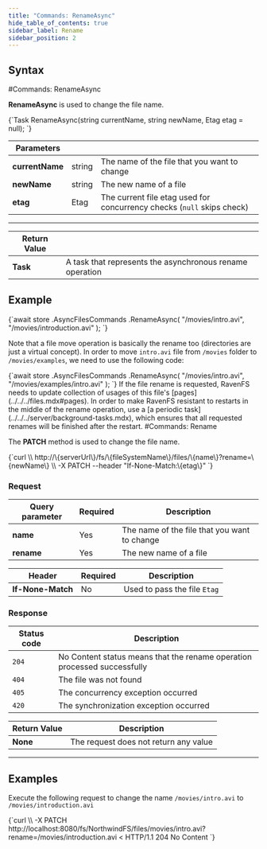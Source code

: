 ```yaml
---
title: "Commands: RenameAsync"
hide_table_of_contents: true
sidebar_label: Rename
sidebar_position: 2
---
```





## Syntax
<LanguageSwitcher supportedLanguages={supportedLanguages} />
<LanguageContent language="csharp">
#Commands: RenameAsync

**RenameAsync** is used to change the file name.



<TabItem value="rename_1" label="rename_1">
<CodeBlock language="csharp">
{`Task RenameAsync(string currentName, string newName, Etag etag = null);
`}
</CodeBlock>
</TabItem>

| Parameters | | |
| ------------- | ------------- | ----- |
| **currentName** | string | The name of the file that you want to change |
| **newName** | string | The new name of a file |
| **etag** | Etag | The current file etag used for concurrency checks (`null` skips check) |

---

| Return Value | |
| ------------- | ------------- |
| **Task** | A task that represents the asynchronous rename operation |

## Example

<TabItem value="rename_2" label="rename_2">
<CodeBlock language="csharp">
{`await store
	.AsyncFilesCommands
	.RenameAsync(
		"/movies/intro.avi",
		"/movies/introduction.avi"
	);
`}
</CodeBlock>
</TabItem>

Note that a file move operation is basically the rename too (directories are just a virtual concept). In order to move `intro.avi` file from `/movies` folder to `/movies/examples`, we need to use the following code:

<TabItem value="rename_3" label="rename_3">
<CodeBlock language="csharp">
{`await store
	.AsyncFilesCommands
	.RenameAsync(
		"/movies/intro.avi",
		"/movies/examples/intro.avi"
	);
`}
</CodeBlock>
</TabItem>

<Admonition type="info" title="Rename on the server side" id="rename-on-the-server-side" href="#rename-on-the-server-side">
If the file rename is requested, RavenFS needs to update collection of usages of this file's [pages](../../../files.mdx#pages). In order to make RavenFS resistant to restarts  in the middle of the rename operation, use a [a periodic task](../../../server/background-tasks.mdx), which ensures that all requested renames will be finished after the restart.
</Admonition>

</LanguageContent>
<LanguageContent language="http">
#Commands: Rename

The **PATCH** method is used to change the file name. 



<TabItem value="json" label="json">
<CodeBlock language="json">
{`curl \\
	http://\{serverUrl\}/fs/\{fileSystemName\}/files/\{name\}?rename=\{newName\}  \\
	-X PATCH
    --header "If-None-Match:\{etag\}" 
`}
</CodeBlock>
</TabItem>

### Request

| Query parameter | Required | Description |
| ------------- | -- | ---- |
| **name** | Yes | The name of the file that you want to change |
| **rename** | Yes | The new name of a file |

| Header | Required | Description |
| --------| ------- | --- |
| **If-None-Match** | No |  Used to pass the file `Etag` |

### Response

| Status code | Description |
| ----------- | - |
| `204` | No Content status means that the rename operation processed successfully |
| `404` | The file was not found |
| `405` | The concurrency exception occurred |
| `420` | The synchronization exception occurred |

| Return Value | Description |
| ------------- | ------------- |
| **None** | The request does not return any value |

---

## Examples

Execute the following request to change the name `/movies/intro.avi` to `/movies/introduction.avi`

<TabItem value="json" label="json">
<CodeBlock language="json">
{`curl \\
	-X PATCH http://localhost:8080/fs/NorthwindFS/files/movies/intro.avi?rename=/movies/introduction.avi
< HTTP/1.1 204 No Content
`}
</CodeBlock>
</TabItem>

</LanguageContent>

<!---

-->